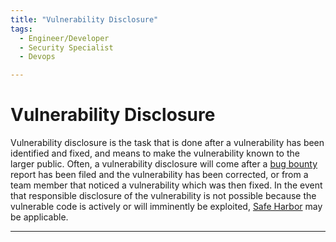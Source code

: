 ```yaml
---
title: "Vulnerability Disclosure"
tags:
  - Engineer/Developer
  - Security Specialist
  - Devops

---
```



<TagProvider>
<TagFilter />

# Vulnerability Disclosure

<TagList tags={frontmatter.tags} />
<AttributionList contributors={frontmatter.contributors} />

Vulnerability disclosure is the task that is done after a vulnerability has been identified and fixed, and means to make the vulnerability known to the larger public. Often, a vulnerability disclosure will come after a [bug bounty](/vulnerability-disclosure/bug-bounties) report has been filed and the vulnerability has been corrected, or from a team member that noticed a vulnerability which was then fixed. In the event that responsible disclosure of the vulnerability is not possible because the vulnerable code is actively or will imminently be exploited, [Safe Harbor](/safe-harbor/README) may be applicable.

---

</TagProvider>
<ContributeFooter />